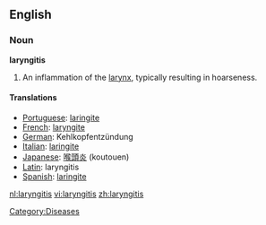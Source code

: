 ==English==
===Noun===
'''laryngitis'''

#An inflammation of the [[larynx]], typically resulting in hoarseness.

====Translations====
*[[Portuguese]]: [[laringite]]
*[[French]]: [[laryngite]]
*[[German]]: Kehlkopfentzündung
*[[Italian]]: [[laringite]]
*[[Japanese]]: [[喉頭炎]] (koutouen)
*[[Latin]]: laryngitis
*[[Spanish]]: [[laringite]]


[[Category:Diseases]]

[[nl:laryngitis]]
[[vi:laryngitis]]
[[zh:laryngitis]]